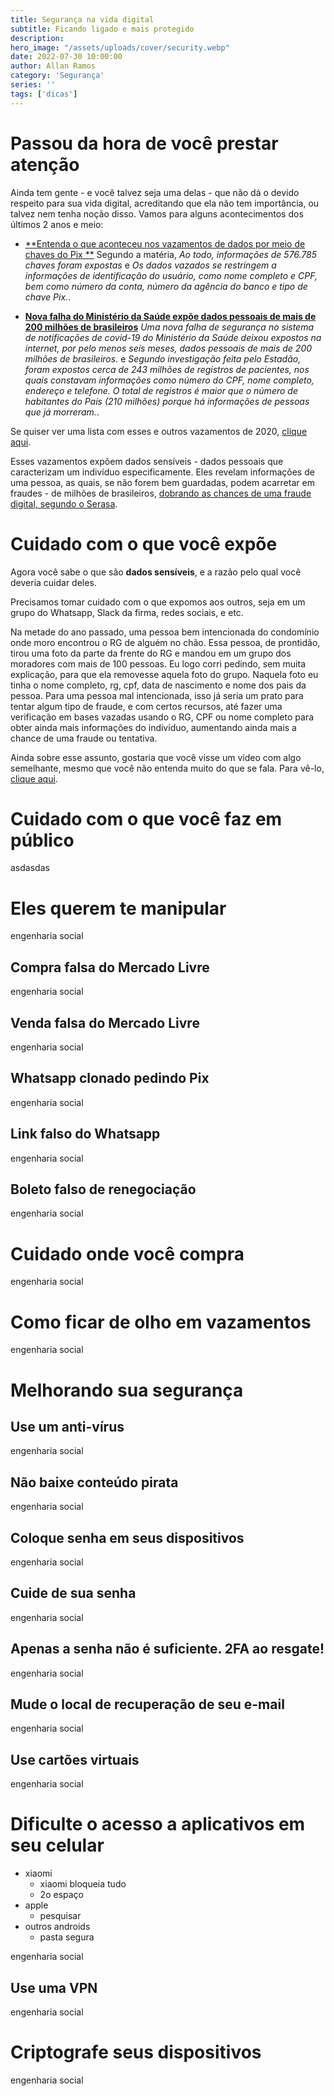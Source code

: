 ```yaml
---
title: Segurança na vida digital
subtitle: Ficando ligado e mais protegido
description:
hero_image: "/assets/uploads/cover/security.webp"
date: 2022-07-30 10:00:00
author: Allan Ramos
category: 'Segurança'
series: ''
tags: ['dicas']
---
```



# Passou da hora de você prestar atenção

Ainda tem gente - e você talvez seja uma delas - que não dá o devido respeito para sua vida digital, acreditando que ela não tem importância, ou talvez nem tenha noção disso. Vamos para alguns acontecimentos dos últimos 2 anos e meio:

- [**Entenda o que aconteceu nos vazamentos de dados por meio de chaves do Pix **](https://www.cnnbrasil.com.br/business/entenda-o-que-aconteceu-nos-vazamentos-de-dados-por-meio-de-chaves-do-pix/)
  Segundo a matéria, *Ao todo, informações de 576.785 chaves foram expostas* e *Os dados vazados se restringem a informações de identificação do usuário, como nome completo e CPF, bem como número da conta, número da agência do banco e tipo de chave Pix.*.

- [**Nova falha do Ministério da Saúde expõe dados pessoais de mais de 200 milhões de brasileiros**](https://saude.estadao.com.br/noticias/geral,nova-falha-do-ministerio-da-saude-expoe-dados-pessoais-de-mais-de-200-milhoes,70003536340)
  *Uma nova falha de segurança no sistema de notificações de covid-19 do Ministério da Saúde deixou expostos na internet, por pelo menos seis meses, dados pessoais de mais de 200 milhões de brasileiros.* e *Segundo investigação feita pelo Estadão, foram expostos cerca de 243 milhões de registros de pacientes, nos quais constavam informações como número do CPF, nome completo, endereço e telefone. O total de registros é maior que o número de habitantes do País (210 milhões) porque há informações de pessoas que já morreram.*.

Se quiser ver uma lista com esses e outros vazamentos de 2020, [clique aqui](https://www.jota.info/tributos-e-empresas/mercado/vazamentos-de-dados-no-brasil-28012022).

Esses vazamentos expõem dados sensíveis - dados pessoais que caracterizam um indivíduo especificamente. Eles revelam informações de uma pessoa, as quais, se não forem bem guardadas, podem acarretar em fraudes - de milhões de brasileiros, [dobrando as chances de uma fraude digital, segundo o Serasa](https://www.serasa.com.br/ensina/seu-cpf-protegido/o-que-fazer-em-caso-de-fraude/).

# Cuidado com o que você expõe

Agora você sabe o que são **dados sensíveis**, e a razão pelo qual você deveria cuidar deles.

Precisamos tomar cuidado com o que expomos aos outros, seja em um grupo do Whatsapp, Slack da firma, redes sociais, e etc.

Na metade do ano passado, uma pessoa bem intencionada do condomínio onde moro encontrou o RG de alguém no chão. Essa pessoa, de prontidão, tirou uma foto da parte da frente do RG e mandou em um grupo dos moradores com mais de 100 pessoas. Eu logo corri pedindo, sem muita explicação, para que ela removesse aquela foto do grupo. Naquela foto eu tinha o nome completo, rg, cpf, data de nascimento e nome dos pais da pessoa. Para uma pessoa mal intencionada, isso já seria um prato para tentar algum tipo de fraude, e com certos recursos, até fazer uma verificação em bases vazadas usando o RG, CPF ou nome completo para obter ainda mais informações do indivíduo, aumentando ainda mais a chance de uma fraude ou tentativa.

Ainda sobre esse assunto, gostaria que você visse um vídeo com algo semelhante, mesmo que você não entenda muito do que se fala. Para vê-lo, [clique aqui](https://www.youtube.com/watch?v=VE7iDdGdDtM&t=353s).

# Cuidado com o que você faz em público

asdasdas

# Eles querem te manipular

engenharia social

## Compra falsa do Mercado Livre

engenharia social

## Venda falsa do Mercado Livre

engenharia social

## Whatsapp clonado pedindo Pix

engenharia social

## Link falso do Whatsapp

engenharia social

## Boleto falso de renegociação

engenharia social

# Cuidado onde você compra

engenharia social

# Como ficar de olho em vazamentos

engenharia social

# Melhorando sua segurança

## Use um anti-vírus

engenharia social

## Não baixe conteúdo pirata

engenharia social

## Coloque senha em seus dispositivos

engenharia social

## Cuide de sua senha

engenharia social

## Apenas a senha não é suficiente. 2FA ao resgate!

engenharia social

## Mude o local de recuperação de seu e-mail

engenharia social

## Use cartões virtuais

engenharia social

# Dificulte o acesso a aplicativos em seu celular

- xiaomi
  - xiaomi bloqueia tudo
  - 2o espaço
- apple
  - pesquisar
- outros androids
  - pasta segura

engenharia social

## Use uma VPN

engenharia social

# Criptografe seus dispositivos

engenharia social
